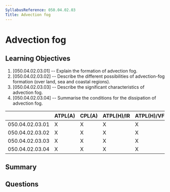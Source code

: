 ```yaml
---
SyllabusReference: 050.04.02.03
Title: Advection fog
---
```


# Advection fog

## Learning Objectives

1. [050.04.02.03.01] -- Explain the formation of advection fog.
2. [050.04.02.03.02] -- Describe the different possibilities of advection-fog
   formation (over land, sea and coastal regions).
3. [050.04.02.03.03] -- Describe the significant characteristics of advection
   fog.
4. [050.04.02.03.04] -- Summarise the conditions for the dissipation of
   advection fog.

|                 | ATPL(A) | CPL(A) | ATPL(H)/IR | ATPL(H)/VFR | CPL(H) | IR  | CBIR(A) |
| --------------- | ------- | ------ | ---------- | ----------- | ------ | --- | ------- |
| 050.04.02.03.01 | X       | X      | X          | X           | X      | X   | X       |
| 050.04.02.03.02 | X       | X      | X          | X           | X      | X   | X       |
| 050.04.02.03.03 | X       | X      | X          | X           | X      | X   | X       |
| 050.04.02.03.04 | X       | X      | X          | X           | X      | X   | X       |

## Summary

## Questions
